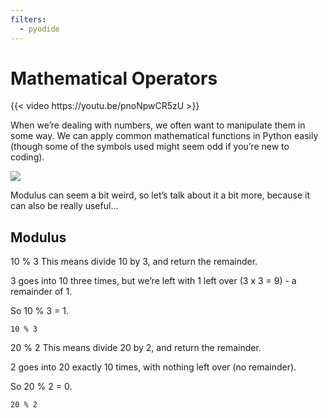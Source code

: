 ```yaml
---
filters:
  - pyodide
---
```



# Mathematical Operators

{{< video https://youtu.be/pnoNpwCR5zU >}}

When we’re dealing with numbers, we often want to manipulate them in some way.  We can apply common mathematical functions in Python easily (though some of the symbols used might seem odd if you’re new to coding).

![](assets/2024-05-14-21-06-19.png)

Modulus can seem a bit weird, so let’s talk about it a bit more, because it can also be really useful…

## Modulus

10 % 3
This means divide 10 by 3, and return the remainder.

3 goes into 10 three times, but we’re left with 1 left over (3 x 3 = 9) - a remainder of 1.

So 10 % 3 = 1.

```pyodide-python
10 % 3
```

20 % 2
This means divide 20 by 2, and return the remainder.

2 goes into 20 exactly 10 times, with nothing left over (no remainder).

So 20 % 2 = 0.

```pyodide-python
20 % 2
```
